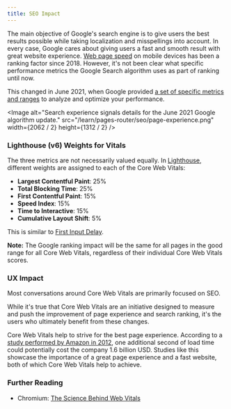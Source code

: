 ```yaml
---
title: SEO Impact
---
```


The main objective of Google's search engine is to give users the best results
possible while taking localization and misspellings into account. In every
case, Google cares about giving users a fast and smooth result with great
website experience. [Web page speed](https://developers.google.com/web/updates/2018/07/search-ads-speed) on mobile devices has been a ranking factor since 2018. However, it's not
been clear what specific performance metrics the Google Search algorithm uses as
part of ranking until now.

This changed in June 2021, when Google provided [a set of specific metrics and ranges](https://developers.google.com/search/blog/2021/04/more-details-page-experience) to analyze and optimize your performance.

<Image
  alt="Search experience signals details for the June 2021 Google algorithm update."
  src="/learn/pages-router/seo/page-experience.png"
  width={2062 / 2}
  height={1312 / 2}
/>

### Lighthouse (v6) Weights for Vitals

The three metrics are not necessarily valued equally. In [Lighthouse](https://developers.google.com/web/tools/lighthouse), different weights are assigned to each of the Core Web Vitals:

- **Largest Contentful Paint**: 25%
- **Total Blocking Time**: 25%
- **First Contentful Paint**: 15%
- **Speed Index**: 15%
- **Time to Interactive**: 15%
- **Cumulative Layout Shift**: 5%

This is similar to [First Input Delay](/learn/seo/web-performance/fid).

**Note:** The Google ranking impact will be the same for all pages in the good range for all Core Web Vitals, regardless of their individual Core Web Vitals scores.

### UX Impact

Most conversations around Core Web Vitals are primarily focused on SEO.

While it's true that Core Web Vitals are an initiative designed to measure and push the improvement of page experience and search ranking, it's the users who ultimately benefit from these changes.

Core Web Vitals help to strive for the best page experience. According to a [study performed by Amazon in 2012](https://www.fastcompany.com/1825005/how-one-second-could-cost-amazon-16-billion-sales), one additional second of load time could potentially cost the company 1.6 billion USD. Studies like this showcase the importance of a great page experience and a fast website, both of which Core Web Vitals help to achieve.

### Further Reading

- Chromium: [The Science Behind Web Vitals](https://blog.chromium.org/2020/05/the-science-behind-web-vitals.html)

